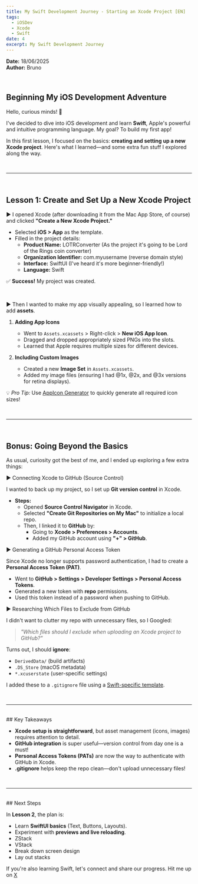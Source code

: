 ```yaml
---
title: My Swift Development Journey - Starting an Xcode Project [EN]
tags:
  - iOSDev
  - Xcode
  - Swift
date: 4
excerpt: My Swift Development Journey
---
```


**Date:** 18/06/2025  
**Author:** Bruno

<br />

## Beginning My iOS Development Adventure

Hello, curious minds! 👋

I've decided to dive into iOS development and learn **Swift**, Apple's powerful and intuitive programming language. My goal? To build my first app!

In this first lesson, I focused on the basics: **creating and setting up a new Xcode project**. Here's what I learned—and some extra fun stuff I explored along the way.

<br />

---

<br />

## Lesson 1: Create and Set Up a New Xcode Project

► I opened Xcode (after downloading it from the Mac App Store, of course) and clicked **"Create a New Xcode Project."**

- Selected **iOS > App** as the template.
- Filled in the project details:
  - **Product Name:** LOTRConverter (As the project it's going to be Lord of the Rings coin converter)
  - **Organization Identifier:** com.myusername (reverse domain style)
  - **Interface:** SwiftUI (I've heard it's more beginner-friendly!)
  - **Language:** Swift

✅ **Success!** My project was created.

<br />

► Then I wanted to make my app visually appealing, so I learned how to add **assets**.

1. **Adding App Icons**

   - Went to `Assets.xcassets` > Right-click > **New iOS App Icon**.
   - Dragged and dropped appropriately sized PNGs into the slots.
   - Learned that Apple requires multiple sizes for different devices.

2. **Including Custom Images**
   - Created a new **Image Set** in `Assets.xcassets`.
   - Added my image files (ensuring I had @1x, @2x, and @3x versions for retina displays).

💡 _Pro Tip:_ Use [AppIcon Generator](https://appicon.co/) to quickly generate all required icon sizes!

<br />

---

<br />

## Bonus: Going Beyond the Basics

As usual, curiosity got the best of me, and I ended up exploring a few extra things:

► Connecting Xcode to GitHub (Source Control)

I wanted to back up my project, so I set up **Git version control** in Xcode.

- **Steps:**
  - Opened **Source Control Navigator** in Xcode.
  - Selected **"Create Git Repositories on My Mac"** to initialize a local repo.
  - Then, I linked it to **GitHub** by:
    - Going to **Xcode > Preferences > Accounts**.
    - Added my GitHub account using **"+" > GitHub**.

► Generating a GitHub Personal Access Token

Since Xcode no longer supports password authentication, I had to create a **Personal Access Token (PAT)**.

- Went to **GitHub > Settings > Developer Settings > Personal Access Tokens**.
- Generated a new token with **repo** permissions.
- Used this token instead of a password when pushing to GitHub.

► Researching Which Files to Exclude from GitHub

I didn't want to clutter my repo with unnecessary files, so I Googled:

> _"Which files should I exclude when uploading an Xcode project to GitHub?"_

Turns out, I should **ignore**:

- `DerivedData/` (build artifacts)
- `.DS_Store` (macOS metadata)
- `*.xcuserstate` (user-specific settings)

I added these to a `.gitignore` file using a [Swift-specific template](https://github.com/github/gitignore/blob/main/Swift.gitignore).

<br />

---

<br />
## Key Takeaways

- **Xcode setup is straightforward**, but asset management (icons, images) requires attention to detail.
- **GitHub integration** is super useful—version control from day one is a must!
- **Personal Access Tokens (PATs)** are now the way to authenticate with GitHub in Xcode.
- **.gitignore** helps keep the repo clean—don't upload unnecessary files!

<br />

---

<br />
## Next Steps

In **Lesson 2**, the plan is:

- Learn **SwiftUI basics** (Text, Buttons, Layouts).
- Experiment with **previews and live reloading**.
- ZStack
- VStack
- Break down screen design
- Lay out stacks

If you're also learning Swift, let's connect and share our progress. Hit me up on [X](https://x.com/bcarusofassa)
